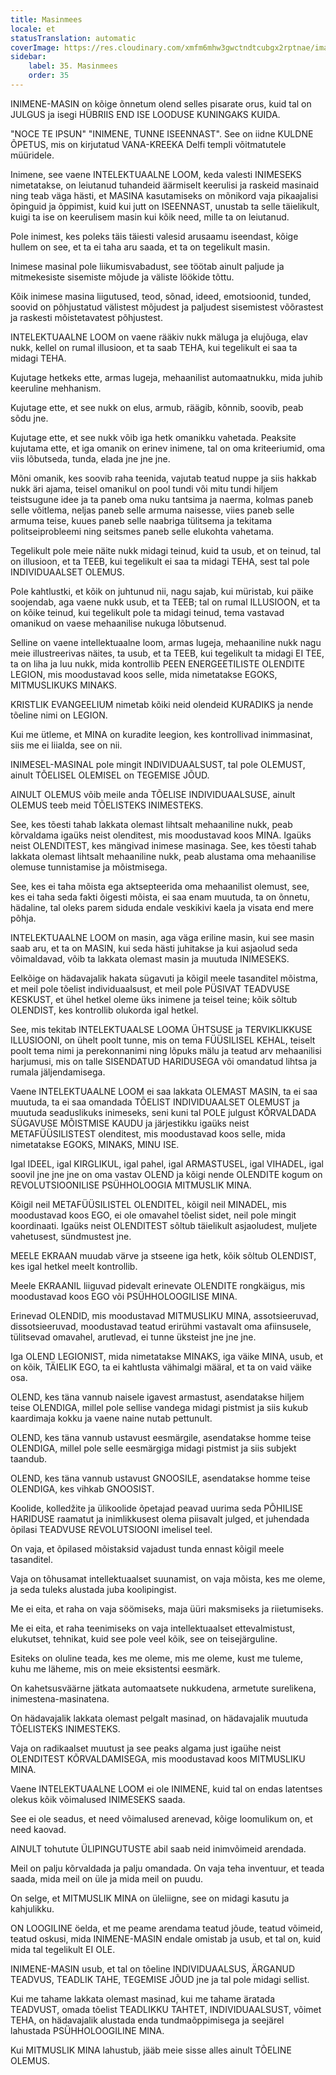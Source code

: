 ```yaml
---
title: Masinmees
locale: et
statusTranslation: automatic
coverImage: https://res.cloudinary.com/xmfm6mhw3gwctndtcubgx2rptnae/image/upload/v1740337243/small_cover_educacion_fundamental_a051170f1c.webp
sidebar:
    label: 35. Masinmees
    order: 35
---
```

INIMENE-MASIN on kõige õnnetum olend selles pisarate orus, kuid tal on JULGUS ja isegi HÜBRIIS END ISE LOODUSE KUNINGAKS KUIDA.

"NOCE TE IPSUN" "INIMENE, TUNNE ISEENNAST". See on iidne KULDNE ÕPETUS, mis on kirjutatud VANA-KREEKA Delfi templi võitmatutele müüridele.

Inimene, see vaene INTELEKTUAALNE LOOM, keda valesti INIMESEKS nimetatakse, on leiutanud tuhandeid äärmiselt keerulisi ja raskeid masinaid ning teab väga hästi, et MASINA kasutamiseks on mõnikord vaja pikaajalisi õpinguid ja õppimist, kuid kui jutt on ISEENNAST, unustab ta selle täielikult, kuigi ta ise on keerulisem masin kui kõik need, mille ta on leiutanud.

Pole inimest, kes poleks täis täiesti valesid arusaamu iseendast, kõige hullem on see, et ta ei taha aru saada, et ta on tegelikult masin.

Inimese masinal pole liikumisvabadust, see töötab ainult paljude ja mitmekesiste sisemiste mõjude ja väliste löökide tõttu.

Kõik inimese masina liigutused, teod, sõnad, ideed, emotsioonid, tunded, soovid on põhjustatud välistest mõjudest ja paljudest sisemistest võõrastest ja raskesti mõistetavatest põhjustest.

INTELEKTUAALNE LOOM on vaene rääkiv nukk mäluga ja elujõuga, elav nukk, kellel on rumal illusioon, et ta saab TEHA, kui tegelikult ei saa ta midagi TEHA.

Kujutage hetkeks ette, armas lugeja, mehaanilist automaatnukku, mida juhib keeruline mehhanism.

Kujutage ette, et see nukk on elus, armub, räägib, kõnnib, soovib, peab sõdu jne.

Kujutage ette, et see nukk võib iga hetk omanikku vahetada. Peaksite kujutama ette, et iga omanik on erinev inimene, tal on oma kriteeriumid, oma viis lõbutseda, tunda, elada jne jne jne.

Mõni omanik, kes soovib raha teenida, vajutab teatud nuppe ja siis hakkab nukk äri ajama, teisel omanikul on pool tundi või mitu tundi hiljem teistsugune idee ja ta paneb oma nuku tantsima ja naerma, kolmas paneb selle võitlema, neljas paneb selle armuma naisesse, viies paneb selle armuma teise, kuues paneb selle naabriga tülitsema ja tekitama politseiprobleemi ning seitsmes paneb selle elukohta vahetama.

Tegelikult pole meie näite nukk midagi teinud, kuid ta usub, et on teinud, tal on illusioon, et ta TEEB, kui tegelikult ei saa ta midagi TEHA, sest tal pole INDIVIDUAALSET OLEMUS.

Pole kahtlustki, et kõik on juhtunud nii, nagu sajab, kui müristab, kui päike soojendab, aga vaene nukk usub, et ta TEEB; tal on rumal ILLUSIOON, et ta on kõike teinud, kui tegelikult pole ta midagi teinud, tema vastavad omanikud on vaese mehaanilise nukuga lõbutsenud.

Selline on vaene intellektuaalne loom, armas lugeja, mehaaniline nukk nagu meie illustreerivas näites, ta usub, et ta TEEB, kui tegelikult ta midagi EI TEE, ta on liha ja luu nukk, mida kontrollib PEEN ENERGEETILISTE OLENDITE LEGION, mis moodustavad koos selle, mida nimetatakse EGOKS, MITMUSLIKUKS MINAKS.

KRISTLIK EVANGEELIUM nimetab kõiki neid olendeid KURADIKS ja nende tõeline nimi on LEGION.

Kui me ütleme, et MINA on kuradite leegion, kes kontrollivad inimmasinat, siis me ei liialda, see on nii.

INIMESEL-MASINAL pole mingit INDIVIDUAALSUST, tal pole OLEMUST, ainult TÕELISEL OLEMISEL on TEGEMISE JÕUD.

AINULT OLEMUS võib meile anda TÕELISE INDIVIDUAALSUSE, ainult OLEMUS teeb meid TÕELISTEKS INIMESTEKS.

See, kes tõesti tahab lakkata olemast lihtsalt mehaaniline nukk, peab kõrvaldama igaüks neist olenditest, mis moodustavad koos MINA. Igaüks neist OLENDITEST, kes mängivad inimese masinaga. See, kes tõesti tahab lakkata olemast lihtsalt mehaaniline nukk, peab alustama oma mehaanilise olemuse tunnistamise ja mõistmisega.

See, kes ei taha mõista ega aktsepteerida oma mehaanilist olemust, see, kes ei taha seda fakti õigesti mõista, ei saa enam muutuda, ta on õnnetu, hädaline, tal oleks parem siduda endale veskikivi kaela ja visata end mere põhja.

INTELEKTUAALNE LOOM on masin, aga väga eriline masin, kui see masin saab aru, et ta on MASIN, kui seda hästi juhitakse ja kui asjaolud seda võimaldavad, võib ta lakkata olemast masin ja muutuda INIMESEKS.

Eelkõige on hädavajalik hakata sügavuti ja kõigil meele tasanditel mõistma, et meil pole tõelist individuaalsust, et meil pole PÜSIVAT TEADVUSE KESKUST, et ühel hetkel oleme üks inimene ja teisel teine; kõik sõltub OLENDIST, kes kontrollib olukorda igal hetkel.

See, mis tekitab INTELEKTUAALSE LOOMA ÜHTSUSE ja TERVIKLIKKUSE ILLUSIOONI, on ühelt poolt tunne, mis on tema FÜÜSILISEL KEHAL, teiselt poolt tema nimi ja perekonnanimi ning lõpuks mälu ja teatud arv mehaanilisi harjumusi, mis on talle SISENDATUD HARIDUSEGA või omandatud lihtsa ja rumala jäljendamisega.

Vaene INTELEKTUAALNE LOOM ei saa lakkata OLEMAST MASIN, ta ei saa muutuda, ta ei saa omandada TÕELIST INDIVIDUAALSET OLEMUST ja muutuda seaduslikuks inimeseks, seni kuni tal POLE julgust KÕRVALDADA SÜGAVUSE MÕISTMISE KAUDU ja järjestikku igaüks neist METAFÜÜSILISTEST olenditest, mis moodustavad koos selle, mida nimetatakse EGOKS, MINAKS, MINU ISE.

Igal IDEEL, igal KIRGLIKUL, igal pahel, igal ARMASTUSEL, igal VIHADEL, igal soovil jne jne jne on oma vastav OLEND ja kõigi nende OLENDITE kogum on REVOLUTSIOONILISE PSÜHHOLOOGIA MITMUSLIK MINA.

Kõigil neil METAFÜÜSILISTEL OLENDITEL, kõigil neil MINADEL, mis moodustavad koos EGO, ei ole omavahel tõelist sidet, neil pole mingit koordinaati. Igaüks neist OLENDITEST sõltub täielikult asjaoludest, muljete vahetusest, sündmustest jne.

MEELE EKRAAN muudab värve ja stseene iga hetk, kõik sõltub OLENDIST, kes igal hetkel meelt kontrollib.

Meele EKRAANIL liiguvad pidevalt erinevate OLENDITE rongkäigus, mis moodustavad koos EGO või PSÜHHOLOOGILISE MINA.

Erinevad OLENDID, mis moodustavad MITMUSLIKU MINA, assotsieeruvad, dissotsieeruvad, moodustavad teatud erirühmi vastavalt oma afiinsusele, tülitsevad omavahel, arutlevad, ei tunne üksteist jne jne jne.

Iga OLEND LEGIONIST, mida nimetatakse MINAKS, iga väike MINA, usub, et on kõik, TÄIELIK EGO, ta ei kahtlusta vähimalgi määral, et ta on vaid väike osa.

OLEND, kes täna vannub naisele igavest armastust, asendatakse hiljem teise OLENDIGA, millel pole sellise vandega midagi pistmist ja siis kukub kaardimaja kokku ja vaene naine nutab pettunult.

OLEND, kes täna vannub ustavust eesmärgile, asendatakse homme teise OLENDIGA, millel pole selle eesmärgiga midagi pistmist ja siis subjekt taandub.

OLEND, kes täna vannub ustavust GNOOSILE, asendatakse homme teise OLENDIGA, kes vihkab GNOOSIST.

Koolide, kolledžite ja ülikoolide õpetajad peavad uurima seda PÕHILISE HARIDUSE raamatut ja inimlikkusest olema piisavalt julged, et juhendada õpilasi TEADVUSE REVOLUTSIOONI imelisel teel.

On vaja, et õpilased mõistaksid vajadust tunda ennast kõigil meele tasanditel.

Vaja on tõhusamat intellektuaalset suunamist, on vaja mõista, kes me oleme, ja seda tuleks alustada juba koolipingist.

Me ei eita, et raha on vaja söömiseks, maja üüri maksmiseks ja riietumiseks.

Me ei eita, et raha teenimiseks on vaja intellektuaalset ettevalmistust, elukutset, tehnikat, kuid see pole veel kõik, see on teisejärguline.

Esiteks on oluline teada, kes me oleme, mis me oleme, kust me tuleme, kuhu me läheme, mis on meie eksistentsi eesmärk.

On kahetsusväärne jätkata automaatsete nukkudena, armetute surelikena, inimestena-masinatena.

On hädavajalik lakkata olemast pelgalt masinad, on hädavajalik muutuda TÕELISTEKS INIMESTEKS.

Vaja on radikaalset muutust ja see peaks algama just igaühe neist OLENDITEST KÕRVALDAMISEGA, mis moodustavad koos MITMUSLIKU MINA.

Vaene INTELEKTUAALNE LOOM ei ole INIMENE, kuid tal on endas latentses olekus kõik võimalused INIMESEKS saada.

See ei ole seadus, et need võimalused arenevad, kõige loomulikum on, et need kaovad.

AINULT tohutute ÜLIPINGUTUSTE abil saab neid inimvõimeid arendada.

Meil on palju kõrvaldada ja palju omandada. On vaja teha inventuur, et teada saada, mida meil on üle ja mida meil on puudu.

On selge, et MITMUSLIK MINA on üleliigne, see on midagi kasutu ja kahjulikku.

ON LOOGILINE öelda, et me peame arendama teatud jõude, teatud võimeid, teatud oskusi, mida INIMENE-MASIN endale omistab ja usub, et tal on, kuid mida tal tegelikult EI OLE.

INIMENE-MASIN usub, et tal on tõeline INDIVIDUAALSUS, ÄRGANUD TEADVUS, TEADLIK TAHE, TEGEMISE JÕUD jne ja tal pole midagi sellist.

Kui me tahame lakkata olemast masinad, kui me tahame äratada TEADVUST, omada tõelist TEADLIKKU TAHTET, INDIVIDUAALSUST, võimet TEHA, on hädavajalik alustada enda tundmaõppimisega ja seejärel lahustada PSÜHHOLOOGILINE MINA.

Kui MITMUSLIK MINA lahustub, jääb meie sisse alles ainult TÕELINE OLEMUS.

